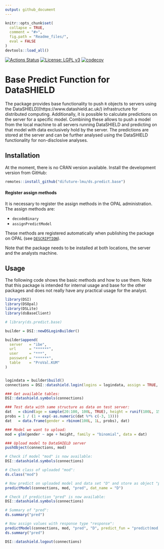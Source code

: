 ```yaml
---
output: github_document
---
```


<!-- README.md is generated from README.Rmd. Please edit that file -->

```r
knitr::opts_chunk$set(
  collapse = TRUE,
  comment = "#>",
  fig.path = "Readme_files/",
  eval = FALSE
)
devtools::load_all()
```

[![Actions Status](https://github.com/difuture/ds.predict.base/workflows/R-CMD-check/badge.svg)](https://github.com/difuture/ds.predict.base/actions) [![License: LGPL v3](https://img.shields.io/badge/License-LGPL%20v3-blue.svg)](https://www.gnu.org/licenses/lgpl-3.0) [![codecov](https://codecov.io/gh/difuture/ds.predict.base/branch/master/graph/badge.svg?token=OLIPLWDTN5)](https://codecov.io/gh/difuture/ds.predict.base)

# Base Predict Function for DataSHIELD

The package provides base functionality to push `R` objects to servers using the DataSHIELD](https://www.datashield.ac.uk/) infrastructure for distributed computing. Additionally, it is possible to calculate predictions on the server for a specific model. Combining these allows to push a model from the local machine to all servers running DataSHIELD and predicting on that model with data exclusively hold by the server. The predictions are stored at the server and can be further analysed using the DataSHIELD functionality for non-disclosive analyses.

## Installation

At the moment, there is no CRAN version available. Install the development version from GitHub:

```r
remotes::install_github("difuture-lmu/ds.predict.base")
```

#### Register assign methods

It is necessary to register the assign methods in the OPAL administration. The assign methods are:

- `decodeBinary`
- `assignPredictModel`

These methods are registered automatically when publishing the package on OPAL (see [`DESCRIPTION`](https://github.com/difuture/ds.predict.base/blob/master/DESCRIPTION)).

Note that the package needs to be installed at both locations, the server and the analysts machine.

## Usage

The following code shows the basic methods and how to use them. Note that this package is intended for internal usage and base for the other packages and does not really have any practical usage for the analyst.

```r
library(DSI)
library(DSOpal)
library(DSLite)
library(dsBaseClient)

# library(ds.predict.base)

builder = DSI::newDSLoginBuilder()

builder$append(
  server   = "ibe",
  url      = "******",
  user     = "***",
  password = "******",
  table    = "ProVal.KUM"
)


logindata = builder$build()
connections = DSI::datashield.login(logins = logindata, assign = TRUE, symbol = "D", opts = list(ssl_verifyhost = 0, ssl_verifypeer=0))

### Get available tables:
DSI::datashield.symbols(connections)

### Test data with same structure as data on test server:
dat   = cbind(age = sample(20:100, 100L, TRUE), height = runif(100L, 150, 220))
probs = 1 / (1 + exp(-as.numeric(dat %*% c(-3, 1))))
dat   = data.frame(gender = rbinom(100L, 1L, probs), dat)

### Model we want to upload:
mod = glm(gender ~ age + height, family = "binomial", data = dat)

### Upload model to DataSHIELD server
pushObject(connections, mod)

# Check if model "mod" is now available:
DSI::datashield.symbols(connections)

# Check class of uploaded "mod":
ds.class("mod")

# Now predict on uploaded model and data set "D" and store as object "pred":
predictModel(connections, mod, "pred", dat_name = "D")

# Check if prediction "pred" is now available:
DSI::datashield.symbols(connections)

# Summary of "pred":
ds.summary("pred")

# Now assign values with response type "response":
predictModel(connections, mod, "pred", "D", predict_fun = "predict(mod, newdata = D, type = 'response')")
ds.summary("pred")

DSI::datashield.logout(connections)
```

